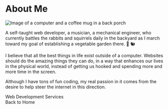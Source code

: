 
# About Me

![Image of a computer and a coffee mug in a back porch](/img/about.jpg)

A self-taught web developer, a musician, a mechanical engineer, who currently battles the rabbits and squirrels daily in the backyard as I march toward my goal of establishing a vegetable garden there. 🌱 🐿

I believe that all the best things in life exist outside of a computer. Websites should do the amazing things they can do, in a way that enhances our lives in the physical world, instead of getting us hooked and spending more and more time in the screen. 

Although I have tons of fun coding, my real passion in it comes from the desire to help steer the internet in this direction.

<Link href='./services'>
  <a className='thick-underline'>Web Development Services</a>
</Link>

<br/>

<Link href='./'>
  <a className='thick-underline'>Back to Home</a>
</Link>

